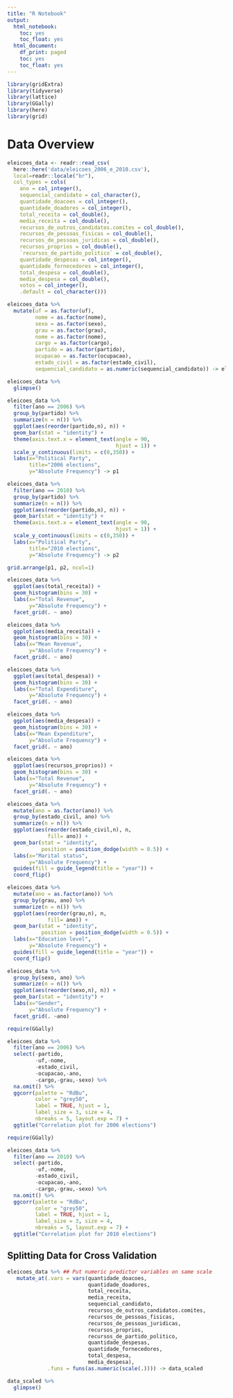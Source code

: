 ```yaml
---
title: "R Notebook"
output:
  html_notebook:
    toc: yes
    toc_float: yes
  html_document:
    df_print: paged
    toc: yes
    toc_float: yes
---
```


```r
library(gridExtra)
library(tidyverse)
library(lattice)
library(GGally)
library(here)
library(grid)
```

# Data Overview

```r
eleicoes_data <- readr::read_csv(
  here::here('data/eleicoes_2006_e_2010.csv'), 
  local=readr::locale("br"),
  col_types = cols(
    ano = col_integer(),
    sequencial_candidato = col_character(),
    quantidade_doacoes = col_integer(),
    quantidade_doadores = col_integer(),
    total_receita = col_double(),
    media_receita = col_double(),
    recursos_de_outros_candidatos.comites = col_double(),
    recursos_de_pessoas_fisicas = col_double(),
    recursos_de_pessoas_juridicas = col_double(),
    recursos_proprios = col_double(),
    `recursos_de_partido_politico` = col_double(),
    quantidade_despesas = col_integer(),
    quantidade_fornecedores = col_integer(),
    total_despesa = col_double(),
    media_despesa = col_double(),
    votos = col_integer(),
    .default = col_character()))

eleicoes_data %>% 
  mutate(uf = as.factor(uf),
         nome = as.factor(nome),
         sexo = as.factor(sexo),
         grau = as.factor(grau),
         nome = as.factor(nome),
         cargo = as.factor(cargo),
         partido = as.factor(partido),
         ocupacao = as.factor(ocupacao),
         estado_civil = as.factor(estado_civil),
         sequencial_candidato = as.numeric(sequencial_candidato)) -> eleicoes_data

eleicoes_data %>% 
  glimpse()
```

```r
eleicoes_data %>%
  filter(ano == 2006) %>%
  group_by(partido) %>%
  summarize(n = n()) %>%
  ggplot(aes(reorder(partido,n), n)) +
  geom_bar(stat = "identity") + 
  theme(axis.text.x = element_text(angle = 90,
                                   hjust = 1)) +
  scale_y_continuous(limits = c(0,350)) +
  labs(x="Political Party",
       title="2006 elections",
       y="Absolute Frequency") -> p1

eleicoes_data %>%
  filter(ano == 2010) %>%
  group_by(partido) %>%
  summarize(n = n()) %>%
  ggplot(aes(reorder(partido,n), n)) +
  geom_bar(stat = "identity") + 
  theme(axis.text.x = element_text(angle = 90,
                                   hjust = 1)) +
  scale_y_continuous(limits = c(0,350)) +
  labs(x="Political Party",
       title="2010 elections",
       y="Absolute Frequency") -> p2

grid.arrange(p1, p2, ncol=1)
```

```r
eleicoes_data %>%
  ggplot(aes(total_receita)) +
  geom_histogram(bins = 30) +
  labs(x="Total Revenue",
       y="Absolute Frequency") +
  facet_grid(. ~ ano)
```

```r
eleicoes_data %>%
  ggplot(aes(media_receita)) +
  geom_histogram(bins = 30) +
  labs(x="Mean Revenue",
       y="Absolute Frequency") +
  facet_grid(. ~ ano)
```

```r
eleicoes_data %>%
  ggplot(aes(total_despesa)) +
  geom_histogram(bins = 30) +
  labs(x="Total Expenditure",
       y="Absolute Frequency") +
  facet_grid(. ~ ano)
```

```r
eleicoes_data %>%
  ggplot(aes(media_despesa)) +
  geom_histogram(bins = 30) +
  labs(x="Mean Expenditure",
       y="Absolute Frequency") +
  facet_grid(. ~ ano)
```

```r
eleicoes_data %>%
  ggplot(aes(recursos_proprios)) +
  geom_histogram(bins = 30) +
  labs(x="Total Revenue",
       y="Absolute Frequency") +
  facet_grid(. ~ ano)
``` 

```r
eleicoes_data %>%
  mutate(ano = as.factor(ano)) %>%
  group_by(estado_civil, ano) %>%
  summarize(n = n()) %>%
  ggplot(aes(reorder(estado_civil,n), n,
             fill= ano)) +
  geom_bar(stat = "identity",
           position = position_dodge(width = 0.5)) + 
  labs(x="Marital status", 
       y="Absolute Frequency") +
  guides(fill = guide_legend(title = "year")) +
  coord_flip()
```

```r
eleicoes_data %>%
  mutate(ano = as.factor(ano)) %>%
  group_by(grau, ano) %>%
  summarize(n = n()) %>%
  ggplot(aes(reorder(grau,n), n,
             fill= ano)) +
  geom_bar(stat = "identity",
           position = position_dodge(width = 0.5)) + 
  labs(x="Education level", 
       y="Absolute Frequency") +
  guides(fill = guide_legend(title = "year")) +
  coord_flip()
```

```r
eleicoes_data %>%
  group_by(sexo, ano) %>%
  summarize(n = n()) %>%
  ggplot(aes(reorder(sexo,n), n)) +
  geom_bar(stat = "identity") + 
  labs(x="Gender", 
       y="Absolute Frequency") +
  facet_grid(. ~ano)
```

```r
require(GGally)

eleicoes_data %>% 
  filter(ano == 2006) %>%
  select(-partido,
         -uf,-nome,
         -estado_civil,
         -ocupacao,-ano,
         -cargo,-grau,-sexo) %>%
  na.omit() %>%
  ggcorr(palette = "RdBu",
         color = "grey50",
         label = TRUE, hjust = 1,
         label_size = 3, size = 4,
         nbreaks = 5, layout.exp = 7) +
  ggtitle("Correlation plot for 2006 elections")
```

```r
require(GGally)

eleicoes_data %>% 
  filter(ano == 2010) %>%
  select(-partido,
         -uf,-nome,
         -estado_civil,
         -ocupacao,-ano,
         -cargo,-grau,-sexo) %>%
  na.omit() %>%
  ggcorr(palette = "RdBu",
         color = "grey50",
         label = TRUE, hjust = 1,
         label_size = 3, size = 4,
         nbreaks = 5, layout.exp = 7) +
  ggtitle("Correlation plot for 2010 elections")
```

## Splitting Data for Cross Validation

```r
eleicoes_data %>% ## Put numeric predictor variables on same scale 
   mutate_at(.vars = vars(quantidade_doacoes,
                          quantidade_doadores,
                          total_receita,
                          media_receita,
                          sequencial_candidato,
                          recursos_de_outros_candidatos.comites,
                          recursos_de_pessoas_fisicas,
                          recursos_de_pessoas_juridicas,
                          recursos_proprios,
                          recursos_de_partido_politico,
                          quantidade_despesas,
                          quantidade_fornecedores,
                          total_despesa,
                          media_despesa),
             .funs = funs(as.numeric(scale(.)))) -> data_scaled

data_scaled %>%
  glimpse()
```

